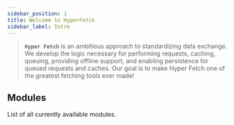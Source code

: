 ```yaml
---
sidebar_position: 1
title: Welcome to HyperFetch
sidebar_label: Intro
---
```



> **`Hyper Fetch`** is an ambitious approach to standardizing data exchange. We develop the logic necessary for
> performing requests, caching, queuing, providing offline support, and enabling persistence for queued requests and
> caches. Our goal is to make Hyper Fetch one of the greatest fetching tools ever made!

## Modules

List of all currently available modules.

<Cards />
